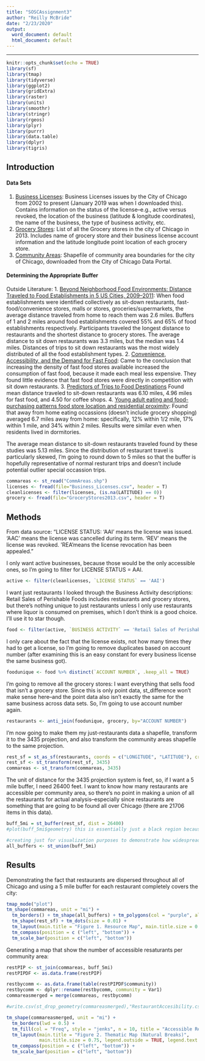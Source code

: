 ```yaml
---
title: "SOSCAssignment3"
author: "Reilly McBride"
date: "2/23/2020"
output:
  word_document: default
  html_document: default
---
```


---

```r
knitr::opts_chunk$set(echo = TRUE)
library(sf)
library(tmap)
library(tidyverse)
library(ggplot2)
library(gridExtra)
library(raster)
library(units)
library(smoothr)
library(stringr)
library(rgeos)
library(plyr)
library(purrr)
library(data.table)
library(dplyr)
library(tigris)
```

## Introduction

#### Data Sets
1. [Business Licenses](https://data.cityofchicago.org/Community-Economic-Development/Business-Licenses/r5kz-chrr): Business Licenses issues by the City of Chicago from 2002 to present (January 2019 was when I downloaded this). Contains information on the status of the license--e.g., active versus revoked, the location of the business (latitude & longitude coordinates), the name of the business, the type of business activity, etc.
2. [Grocery Stores](https://data.cityofchicago.org/Community-Economic-Development/Grocery-Stores-2013/53t8-wyrc/data): List of all the Grocery stores in the city of Chicago in 2013. Includes name of grocery store and their business license account information and the latitude longitude point location of each grocery store.
3. [Community Areas](https://data.cityofchicago.org/Facilities-Geographic-Boundaries/Boundaries-Community-Areas-current-/cauq-8yn6): Shapefile of community area boundaries for the city of Chicago, downloaded from the City of Chicago Data Portal.

#### Determining the Appropriate Buffer

Outside Literature:
1. [Beyond Neighborhood Food Environments: Distance Traveled to Food Establishments in 5 US Cities, 2009–2011](https://www.cdc.gov/pcd/issues/2015/15_0065.htm): When food establishments were identified collectively as sit-down restaurants, fast-food/convenience stores, malls or stores, groceries/supermarkets, the average distance traveled from home to reach them was 2.6 miles. Buffers of 1 and 2 miles around food establishments covered 55% and 65% of food establishments respectively. Participants traveled the longest distance to restaurants and the shortest distance to grocery stores. The average distance to sit down restaurants was 3.3 miles, but the median was 1.4 miles. Distances of trips to sit down restaurants was the most widely distributed of all the food establishment types.
2. [Convenience, Accessibility, and the Demand for Fast Food](https://ageconsearch.umn.edu/bitstream/31162/1/26010058.pdf): Came to the conclusion that increasing the density of fast food stores available increased the consumption of fast food, because it made each meal less expensive. They found little evidence that fast food stores were directly in competition with sit down restaurants.
3. [Predictors of Trips to Food Destinations](https://www.ncbi.nlm.nih.gov/pmc/articles/pmid/22607218/) Found mean distance traveled to sit-down restaurants was 6.10 miles, 4.96 miles for fast food, and 4.50 for coffee shops.
4. [Young adult eating and food-purchasing patterns food store location and residential proximity](https://www.ncbi.nlm.nih.gov/pmc/articles/PMC3007118/): Found that away from home eating occassions (doesn't include grocery shopping) averaged 6.7 miles away from home: specifically, 12% within 1/2 mile, 17% within 1 mile, and 34% within 2 miles. Results were similar even when residents lived in dormitories. 

The average mean distance to sit-down restaurants traveled found by these studies was 5.13 miles. Since the distribution of restaurant travel is particularly skewed, I'm going to round down to 5 miles so that the buffer is hopefully representative of normal resturant trips and doesn't include potential outlier special occassion trips.


```r
commareas <- st_read("CommAreas.shp")
licenses <- fread(file="Business_Licenses.csv", header = T)
cleanlicenses <- filter(licenses, (is.na(LATITUDE) == 0))
grocery <- fread(file="GroceryStores2013.csv", header = T)
```

## Methods

From data source: "LICENSE STATUS: ‘AAI’ means the license was issued. ‘AAC’ means the license was cancelled during its term. ‘REV’ means the license was revoked. 'REA'means the license revocation has been appealed."

I only want active businesses, because those would be the only accessible ones, so I'm going to filter for LICENSE STATUS = AAI.

```r
active <- filter(cleanlicenses, `LICENSE STATUS` == 'AAI')
```

I want just restaurants I looked through the Business Activity descriptions:
Retail Sales of Perishable Foods includes restaurants and grocery stores, but there's nothing unique to just restaurants unless I only use restaurants where liquor is consumed on premises, which I don't think is a good choice. I'll use it to star though.

```r
food <- filter(active, `BUSINESS ACTIVITY` == 'Retail Sales of Perishable Foods')
```

I only care about the fact that the license exists, not how many times they had to get a license, so I'm going to remove duplicates based on account number (after examining this is an easy constant for every business license the same business got).

```r
foodunique <- food %>% distinct(`ACCOUNT NUMBER`, .keep_all = TRUE)
```

I'm going to remove all the grocery stores: I want everything that sells food that isn't a grocery store. Since this is only point data, st_difference  won't make sense here--and the point data also isn't exactly the same for the same business across data sets. So, I'm going to use account number again.

```r
restaurants <- anti_join(foodunique, grocery, by="ACCOUNT NUMBER")
```

I'm now going to make them my just-restaurants data a shapefile, transform it to the 3435 projection, and also transform the community areas shapefile to the same projection.

```r
rest_sf = st_as_sf(restaurants, coords = c("LONGITUDE", "LATITUDE"), crs = 4326)
rest_sf <- st_transform(rest_sf, 3435)
commareas <- st_transform(commareas, 3435)
```

The unit of distance for the 3435 projection system is feet, so, if I want a 5 mile buffer, I need 26400 feet.
I want to know how many restaurants are accessible per community area, so there's no point in making a union of all the restaurants for actual analysis--especially since restaurants are something that are going to be found all over Chicago (there are 21706 items in this data).

```r
buff_5mi = st_buffer(rest_sf, dist = 26400)
#plot(buff_5mi$geometry) this is essentially just a black region because there are so many

#creating just for visualization purposes to demonstrate how widespread restaurants are
all_buffers <- st_union(buff_5mi)
```

## Results

Demonstrating the fact that restaurants are dispersed throughout all of Chicago and using a 5 mile buffer for each restaurant completely covers the city: 

```r
tmap_mode("plot")
tm_shape(commareas, unit = "mi") + 
  tm_borders() + tm_shape(all_buffers) + tm_polygons(col = "purple", alpha = 0.2) +
  tm_shape(rest_sf) + tm_dots(size = 0.01) +
  tm_layout(main.title = "Figure 1. Resource Map", main.title.size = 0.75) +
  tm_compass(position = c ("left", "bottom")) + 
  tm_scale_bar(position = c("left", "bottom"))
```

Generating a map that show the number of accessible resaturants per community area:

```r
restPIP <- st_join(commareas, buff_5mi)
restPIPDF <- as.data.frame(restPIP)

restbycomm <- as.data.frame(table(restPIPDF$community))
restbycomm <- dplyr::rename(restbycomm, community = Var1) 
commareasmerged = merge(commareas, restbycomm)

#write.csv(st_drop_geometry(commareasmerged),"RestaurantAccesibility.csv")

tm_shape(commareasmerged, unit = "mi") + 
  tm_borders(lwd = 0.5) +
  tm_fill(col = "Freq", style = "jenks", n = 10, title = "Accessible Restaurants Per Comm. Area") + 
  tm_layout(main.title = "Figure 2. Thematic Map (Natural Breaks)", 
            main.title.size = 0.75, legend.outside = TRUE, legend.text.size = 1.2, legend.title.size = 2.0) +
  tm_compass(position = c ("left", "bottom")) + 
  tm_scale_bar(position = c("left", "bottom"))
```




